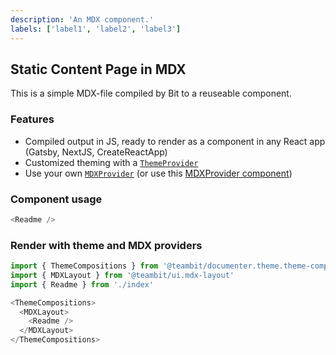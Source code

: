 ```yaml
---
description: 'An MDX component.'
labels: ['label1', 'label2', 'label3']
---
```



## Static Content Page in MDX

This is a simple MDX-file compiled by Bit to a reuseable component.

### Features
- Compiled output in JS, ready to render as a component in any React app (Gatsby, NextJS, CreateReactApp)
- Customized theming with a [`ThemeProvider`](https://bit.dev/teambit/documenter/theme/theme-context)
- Use your own [`MDXProvider`](https://mdxjs.com/getting-started/#mdxprovider) (or use this [MDXProvider component](https://bit.dev/teambit/mdx/ui/mdx-layout))

### Component usage
```js
<Readme />
```

### Render with theme and MDX providers

```js
import { ThemeCompositions } from '@teambit/documenter.theme.theme-compositions'
import { MDXLayout } from '@teambit/ui.mdx-layout'
import { Readme } from './index'

<ThemeCompositions>
  <MDXLayout>
    <Readme />
  </MDXLayout>
</ThemeCompositions>
```
